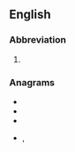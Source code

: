 ==English==

===Abbreviation===
{{rfc-header|Abbreviation}}
{{head|en|abbreviation}}

# {{label|en|archaic}} {{abbreviation of|Thomas|lang=en}}

===Anagrams===
* {{l|en|host}}
* {{l|en|hots}}
* {{l|en|shot}}
* {{l|en|tosh}}, {{l|en|TOSH}}